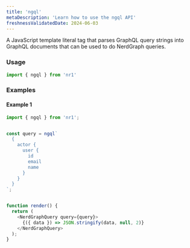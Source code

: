 ```yaml
---
title: 'ngql'
metaDescription: 'Learn how to use the ngql API'
freshnessValidatedDate: 2024-06-03
---
```


A JavaScript template literal tag that parses GraphQL query strings into GraphQL documents that can be used to do NerdGraph queries.

### Usage

```js
import { ngql } from 'nr1'
```



### Examples

#### Example 1

```js
import { ngql } from 'nr1';


const query = ngql`
  {
    actor {
      user {
        id
        email
        name
      }
    }
  }
`;


function render() {
  return (
    <NerdGraphQuery query={query}>
      {({ data }) => JSON.stringify(data, null, 2)}
    </NerdGraphQuery>
  );
}
```

